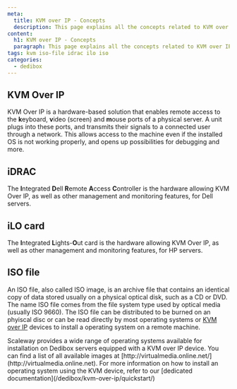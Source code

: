 ```yaml
---
meta:
  title: KVM over IP - Concepts
  description: This page explains all the concepts related to KVM over IP
content:
  h1: KVM over IP - Concepts
  paragraph: This page explains all the concepts related to KVM over IP
tags: kvm iso-file idrac ilo iso 
categories:
  - dedibox
---
```



<Concept opened>

## KVM Over IP

KVM Over IP is a hardware-based solution that enables remote access to the **k**eyboard, **v**ideo (screen) and **m**ouse ports of a physical server. A unit plugs into these ports, and transmits their signals to a connected user through a network. This allows access to the machine even if the installed OS is not working properly, and opens up possibilities for debugging and more.

</Concept>

<Concept opened>

## iDRAC

The **I**ntegrated **D**ell **R**emote **A**ccess **C**ontroller is the hardware allowing KVM Over IP, as well as other management and monitoring features, for Dell servers.

</Concept>

<Concept opened>

## iLO card

The **I**ntegrated **L**ights-**O**ut card is the hardware allowing KVM Over IP, as well as other management and monitoring features, for HP servers.

</Concept>

<Concept>

## ISO file

An ISO file, also called ISO image, is an archive file that contains an identical copy of data stored usually on a physical optical disk, such as a CD or DVD. The name ISO file comes from the file system type used by optical media (usually ISO 9660). The ISO file can be distributed to be burned on an phyiscal disc or can be read directly by most operating systems or [KVM over IP](#kvm-over-ip) devices to install a operating system on a remote machine.

  <Message type="tip">
    Scaleway provides a wide range of operating systems available for installation on Dedibox servers equipped with a KVM over IP device. You can find a list of all available images at [http://virtualmedia.online.net/](http://virtualmedia.online.net). For more information on how to install an operating system using the KVM device, refer to our [dedicated documentation](/dedibox/kvm-over-ip/quickstart/)
  </Message>

</Concept>
